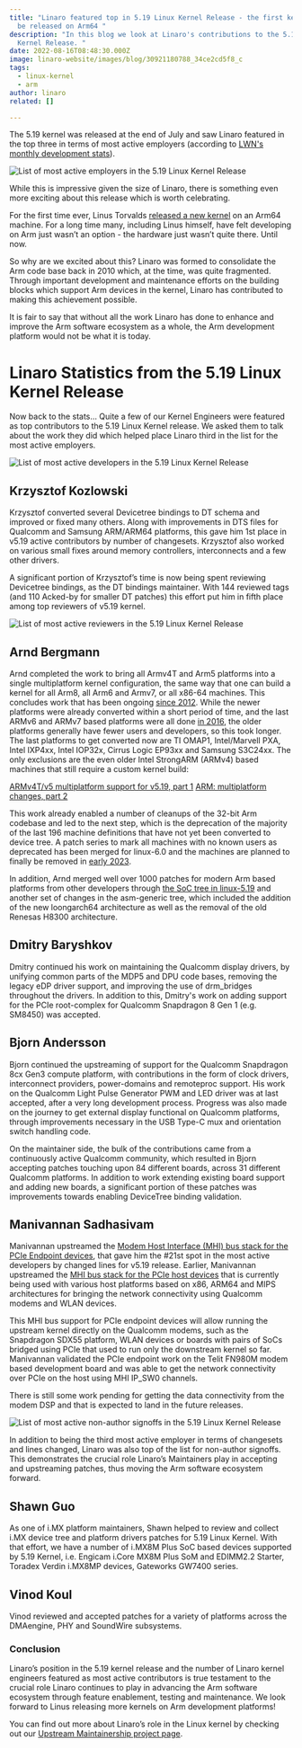 ```yaml
---
title: "Linaro featured top in 5.19 Linux Kernel Release - the first kernel to
  be released on Arm64 "
description: "In this blog we look at Linaro's contributions to the 5.19 Linux
  Kernel Release. "
date: 2022-08-16T08:48:30.000Z
image: linaro-website/images/blog/30921180788_34ce2cd5f8_c
tags:
  - linux-kernel
  - arm
author: linaro
related: []

---
```


The 5.19 kernel was released at the end of July and saw Linaro featured in the top three in terms of most active employers (according to [LWN's monthly development stats](https://lwn.net/Articles/902854/#:~:text=The%205.19%20kernel%20was%20released,Retbleed%20mitigations%2C%20on%20July%2031.)).

![List of most active employers in the 5.19 Linux Kernel Release](/linaro-website/images/blog/5.19-most-active-employers)

While this is impressive given the size of Linaro, there is something even more exciting about this release which is worth celebrating.

For the first time ever, Linus Torvalds [released a new kernel](https://lore.kernel.org/lkml/CAHk-=wgrz5BBk=rCz7W28Fj_o02s0Xi0OEQ3H1uQgOdFvHgx0w@mail.gmail.com/T/#u) on an Arm64 machine. For a long time many, including Linus himself, have felt developing on Arm just wasn’t an option - the hardware just wasn’t quite there. Until now.

So why are we excited about this? Linaro was formed to consolidate the Arm code base back in 2010 which, at the time, was quite fragmented. Through important development and maintenance efforts on the building blocks which support Arm devices in the  kernel, Linaro has contributed to making this achievement possible.

It is fair to say that without all the work Linaro has done to enhance and improve the Arm software ecosystem as a whole, the Arm development platform would not be what it is today.

# Linaro Statistics from the 5.19 Linux Kernel Release

Now back to the stats…  Quite a few of our Kernel Engineers were featured as top contributors to the 5.19 Linux Kernel release. We asked them to talk about the work they did  which helped place Linaro third in the list for the most active employers.

![List of most active developers in the 5.19 Linux Kernel Release](/linaro-website/images/blog/5.19-kernel-stats)

## Krzysztof Kozlowski

Krzysztof converted several Devicetree bindings to DT schema and improved or fixed many others. Along with improvements in DTS files for Qualcomm and Samsung ARM/ARM64 platforms, this gave him 1st place in v5.19 active contributors by number of changesets. Krzysztof also worked on various small fixes around memory controllers, interconnects and a few other drivers.

A significant portion of Krzysztof’s time is now being spent reviewing Devicetree bindings, as the DT bindings maintainer. With 144 reviewed tags (and 110 Acked-by for smaller DT patches) this effort put him in fifth place among top reviewers of v5.19 kernel.

![List of most active reviewers in the 5.19 Linux Kernel Release](/linaro-website/images/blog/5.19-review-credits)

## Arnd Bergmann

Arnd completed the work to bring all Armv4T and Arm5 platforms into a single multiplatform kernel configuration, the same way that one can build a kernel for all Arm8, all Arm6 and Armv7, or all x86-64 machines. This concludes work that has been ongoing [since 2012](https://lore.kernel.org/linux-arm-kernel/1349135827-24790-13-git-send-email-olof@lixom.net/). While the newer platforms were already converted within a short period of time, and the last ARMv6 and ARMv7 based platforms were all done [in 2016](https://lore.kernel.org/linux-arm-kernel/1453338882-31300-4-git-send-email-olof@lixom.net/), the older platforms generally have fewer users and developers, so this took longer. The last platforms to get converted now are TI OMAP1, Intel/Marvell PXA, Intel IXP4xx, Intel IOP32x, Cirrus Logic EP93xx and Samsung S3C24xx. The only exclusions are the even older Intel StrongARM (ARMv4) based machines that still require a custom kernel build:

[ARMv4T/v5 multiplatform support for v5.19, part 1](https://lore.kernel.org/linux-arm-kernel/CAK8P3a3gqQbZG5gdh_cRmGx8B6XR8CGYcXN7wMu-YmCBwD1wGQ@mail.gmail.com/)
[ARM: multiplatform changes, part 2](https://lore.kernel.org/linux-arm-kernel/CAK8P3a13uAiBJkqD9UMmnfFn3AAY2ZqQisVQdovRy5dKiyJaXQ@mail.gmail.com/)

This work already enabled a number of cleanups of the 32-bit Arm codebase and led to the next step, which is the deprecation of the majority of the last 196 machine definitions that have not yet been converted to device tree. A patch series to mark all machines with no known users as deprecated has been merged for linux-6.0 and the machines are planned to finally be removed in [early 2023](https://lore.kernel.org/linux-arm-kernel/CAK8P3a0ht1tG2nVzh1Shm0v8orQTa0VWOVkhvX9daF4yu6u8Sg@mail.gmail.com/).

In addition, Arnd merged well over 1000 patches for modern Arm based platforms from other developers through [the SoC tree in linux-5.19](https://lore.kernel.org/linux-arm-kernel/CAK8P3a1K_t-a4=uKPbZ2kwa13bDhkNC9S8ZiyhF84SSXJYjT2w@mail.gmail.com/) and another set of changes in the asm-generic tree, which included the addition of the new loongarch64 architecture as well as the removal of the old Renesas H8300 architecture.

## Dmitry Baryshkov

Dmitry continued his work on maintaining the Qualcomm display drivers, by unifying common parts of the MDP5 and DPU code bases, removing the legacy eDP driver support, and improving the use of drm\_bridges throughout the drivers. In addition to this, Dmitry's work on adding support for the PCIe root-complex  for Qualcomm Snapdragon 8 Gen 1 (e.g. SM8450) was accepted.

## Bjorn Andersson

Bjorn continued the upstreaming of support for the Qualcomm Snapdragon 8cx Gen3 compute platform, with contributions in the form of clock drivers, interconnect providers, power-domains and remoteproc support. His work on the Qualcomm Light Pulse Generator PWM and LED driver was at last accepted, after a very long development process. Progress was also made on the journey to get external display functional on Qualcomm platforms, through improvements necessary in the USB Type-C mux and orientation switch handling code.

On the maintainer side, the bulk of the contributions came from a continuously active Qualcomm community, which resulted in Bjorn accepting patches touching upon 84 different boards, across 31 different Qualcomm platforms. In addition to work extending existing board support and adding new boards, a significant portion of these patches was improvements towards enabling DeviceTree binding validation.

## Manivannan Sadhasivam

Manivannan upstreamed the [Modem Host Interface (MHI) bus stack for the PCIe Endpoint devices](https://www.linaro.org/blog/mhi-bus-for-endpoint-devices-upstreamed-to-linux-kernel/), that gave him the #21st spot in the most active developers by changed lines for v5.19 release. Earlier, Manivannan upstreamed the [MHI bus stack for the PCIe host devices](https://www.linaro.org/blog/mhi-bus-support-gets-added-to-the-linux-kernel/) that is currently being used with various host platforms based on x86, ARM64 and MIPS architectures for bringing the network connectivity using Qualcomm modems and WLAN devices.

This MHI bus support for PCIe endpoint devices will allow running the upstream kernel directly on the Qualcomm modems, such as the Snapdragon SDX55 platform, WLAN devices or boards with pairs of SoCs bridged using PCIe that used to run only the downstream kernel so far. Manivannan validated the PCIe endpoint work on the Telit FN980M modem based development board and was able to get the network connectivity over PCIe on the host using MHI IP\_SW0 channels.

There is still some work pending for getting the data connectivity from the modem DSP and that is expected to land in the future releases.

![List of most active non-author signoffs in the 5.19 Linux Kernel Release](/linaro-website/images/blog/5.19-kernel-non-author-signoffs-)

In addition to being the third most active employer in terms of changesets and lines changed, Linaro was also top of the list for non-author signoffs. This demonstrates the crucial role Linaro’s Maintainers play in accepting and upstreaming patches, thus moving the Arm software ecosystem forward.

## Shawn Guo

As one of i.MX platform maintainers, Shawn helped to review and collect i.MX device tree and platform drivers patches for 5.19 Linux Kernel.  With that effort, we have a number of i.MX8M Plus SoC based devices supported by 5.19 Kernel, i.e. Engicam i.Core MX8M Plus SoM and EDIMM2.2 Starter, Toradex Verdin i.MX8MP devices, Gateworks GW7400 series.

## Vinod Koul

Vinod reviewed and accepted patches for a variety of platforms across the DMAengine, PHY and SoundWire subsystems.

### Conclusion

Linaro’s position in the 5.19 kernel release and the number of Linaro kernel engineers featured as most active contributors is true testament to the crucial role Linaro continues to play in advancing the Arm software ecosystem through feature enablement, testing and maintenance. We look forward to Linus releasing more kernels on Arm development platforms!

You can find out more about Linaro’s role in the Linux kernel by checking out our [Upstream Maintainership project page](https://linaro.atlassian.net/wiki/spaces/UM/overview).
